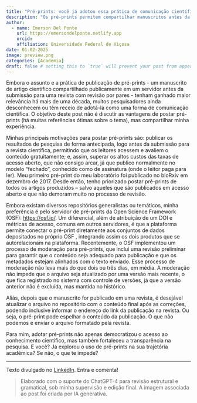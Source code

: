 ```yaml
---
title: "Pré-prints: você já adotou essa prática de comunicação científica?"
description: "Os pré-prints permitem compartilhar manuscritos antes da revisão por pares, ampliando o acesso ao conhecimento e promovendo transparência. Desde 2017, uso essa prática para antecipar resultados, evitar custos de acesso aberto e integrar dados e publicações via OSF. E você, já usa pré-prints?"
author:
  - name: Emerson Del Ponte
    url: https://emersondelponte.netlify.app
    orcid: 
    affiliation: Universidade Federal de Viçosa
date: 01-02-2025
image: preview.png
categories: [Academia] 
draft: false # setting this to `true` will prevent your post from appearing on your listing page until you're ready!
---
```


Embora o assunto e a prática de publicação de pré-prints - um manuscrito de artigo científico compartilhado publicamente em um servidor antes da submissão para uma revista com revisão por pares - tenham ganhado maior relevância há mais de uma década, muitos pesquisadores ainda desconhecem ou têm receio de adotá-la como uma forma de comunicação científica. O objetivo deste post não é discutir as vantagens de postar pré-prints (há muitas referências ótimas sobre o tema), mas compartilhar minha experiência.

Minhas principais motivações para postar pré-prints são: publicar os resultados de pesquisa de forma antecipada, logo antes da submissão para a revista científica, permitindo que os leitores acessem e avaliem o conteúdo gratuitamente; e, assim, superar os altos custos das taxas de acesso aberto, que não consigo arcar, já que publico normalmente no modelo "fechado", conhecido como de assinatura (onde o leitor paga para ler). Meu primeiro pré-print do meu laboratório foi publicado no bioRxiv em dezembro de 2017. Desde então, tenho priorizado postar pré-prints de todos os artigos produzidos -- salvo aqueles que são publicados em acesso aberto e que não demoram muito no processo de revisão.

Embora existam diversos repositórios generalistas ou temáticos, minha preferência é pelo servidor de pré-prints da Open Science Framework (OSF): <https://osf.io/>. Um diferencial, além de atribuição de um DOI e métricas de acesso, comuns em outros servidores, é que a plataforma permite conectar o pré-print diretamente aos conjuntos de dados depositados no próprio OSF , integrando assim os dois produtos que se autorelacionam na plataforma. Recentemente, o OSF implementou um processo de moderação para pré-prints, que inclui uma revisão preliminar para garantir que o conteúdo seja adequado para publicação e que os metadados estejam alinhados com o texto enviado. Esse processo de moderação não leva mais do que dois ou três dias, em média. A moderação não impede que o arquivo seja atualizado por uma versão mais recente, o que fica registrado no sistema com controle de versões, já que a versão anterior não é excluída, mas mantida no histórico.

Aliás, depois que o manuscrito for publicado em uma revista, é desejável atualizar o arquivo no repositório com o conteúdo final após as correções, podendo inclusive informar o endereço do link da publicação na revista. Ou seja, o pré-print pode espelhar o conteúdo da publicação. O que não podemos é enviar o arquivo formatado pela revista.

Para mim, adotar pré-prints não apenas democratizou o acesso ao conhecimento científico, mas também fortaleceu a transparência na pesquisa. E você? Já explorou o uso de pré-prints na sua trajetória acadêmica? Se não, o que te impede?

------------------------------------------------------------------------

Texto divulgado no [LinkedIn](https://www.linkedin.com/posts/emerson-m-del-ponte-61678ba1_pr%C3%A9-prints-voc%C3%AA-j%C3%A1-adotou-essa-pr%C3%A1tica-de-activity-7280572894395400193-wEZX?utm_source=share&utm_medium=member_desktop). Entra e comenta!

> Elaborado com o suporte do ChatGPT-4 para revisão estrutural e gramatical, sob minha supervisão e edição final. A imagem associada ao post foi criada por IA generativa.
